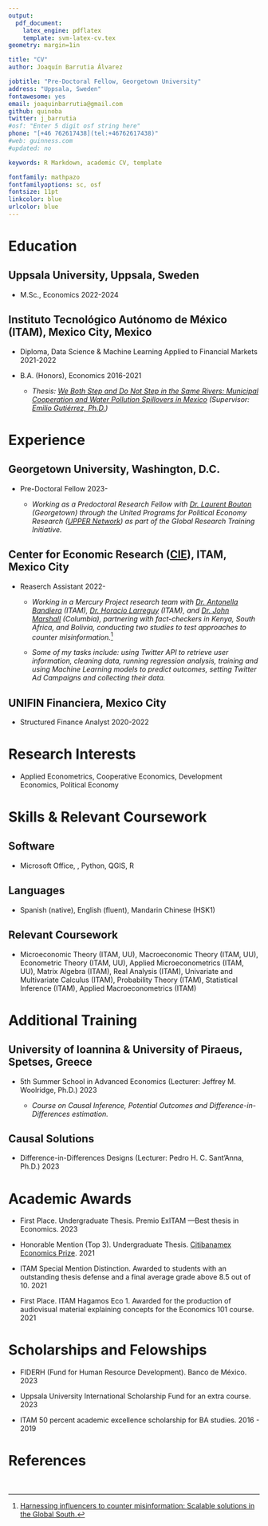 ```yaml
---
output: 
  pdf_document:
    latex_engine: pdflatex
    template: svm-latex-cv.tex
geometry: margin=1in

title: "CV"
author: Joaquín Barrutia Álvarez

jobtitle: "Pre-Doctoral Fellow, Georgetown University"
address: "Uppsala, Sweden"
fontawesome: yes
email: joaquinbarrutia@gmail.com  
github: quinoba
twitter: j_barrutia
#osf: "Enter 5 digit osf string here"
phone: "[+46 762617438](tel:+46762617438)"
#web: guinness.com
#updated: no

keywords: R Markdown, academic CV, template

fontfamily: mathpazo
fontfamilyoptions: sc, osf
fontsize: 11pt
linkcolor: blue
urlcolor: blue
---
```


\cfoot{\scriptsize  Joaquín Barrutia - CV}

# Education

## Uppsala University, Uppsala, Sweden
- M.Sc., Economics \hfill 2022-2024

## Instituto Tecnológico Autónomo de México (ITAM), Mexico City, Mexico 
- Diploma, Data Science & Machine Learning Applied to Financial Markets \hfill 2021-2022

- B.A. (Honors), Economics  \hfill 2016-2021
  - *Thesis: [We Both Step and Do Not Step in the Same Rivers:  Municipal Cooperation and Water Pollution Spillovers in Mexico](https://github.com/quinoba/Spillovers_Cooperation) (Supervisor: [Emilio Gutiérrez, Ph.D.](https://www.emiliogutierrez.net/))*

# Experience


## Georgetown University, Washington, D.C.

- Pre-Doctoral Fellow \hfill 2023-

  - *Working as a Predoctoral Research Fellow with [Dr. Laurent Bouton](https://sites.google.com/site/boutonllj/) (Georgetown) through the United Programs for Political Economy Research ([UPPER Network](https://sites.google.com/view/dcpec/upper)) as part of the Global Research Training Initiative.*

## Center for Economic Research ([CIE](http://cie.itam.mx/)), ITAM, Mexico City

- Reaserch Assistant \hfill 2022-

  - *Working in a Mercury Project research team with [Dr. Antonella Bandiera](https://www.antonellabandiera.com/) (ITAM), [Dr. Horacio Larreguy](https://sites.google.com/site/hlarreguy) (ITAM), and [Dr. John Marshall](https://scholar.harvard.edu/jmarshall) (Columbia), partnering with fact-checkers in Kenya, South Africa, and Bolivia, conducting two studies to test approaches to counter misinformation.*^[[Harnessing influencers to counter misinformation: Scalable solutions in the Global South.](https://www.ssrc.org/grantees/general-scalable-solutions-to-counter-misinformation-in-the-global-south/)]
  
  - *Some of my tasks include: using Twitter API to retrieve user information, cleaning data, running regression analysis, training and using Machine Learning models to predict outcomes, setting Twitter Ad Campaigns and collecting their data.*

## UNIFIN Financiera, Mexico City

- Structured Finance Analyst \hfill 2020-2022

# Research Interests 

- Applied Econometrics, Cooperative Economics, Development Economics, Political Economy

# Skills & Relevant Coursework

## Software

- Microsoft Office, \LaTeX, Python, QGIS, R

## Languages

- Spanish (native), English (fluent), Mandarin Chinese (HSK1)

## Relevant Coursework

- Microeconomic Theory (ITAM, UU), Macroeconomic Theory (ITAM, UU), Econometric Theory (ITAM, UU), Applied Microeconometrics (ITAM, UU), Matrix Algebra (ITAM), Real Analysis (ITAM), Univariate and Multivariate Calculus (ITAM), Probability Theory (ITAM), Statistical Inference (ITAM), Applied Macroeconometrics (ITAM)

# Additional Training

## University of Ioannina & University of Piraeus, Spetses, Greece

- 5th Summer School in Advanced Economics (Lecturer: Jeffrey M. Woolridge, Ph.D.) \hfill 2023

  - *Course on Causal Inference, Potential Outcomes and Difference-in-Differences estimation.*


## Causal Solutions

- Difference-in-Differences Designs (Lecturer: Pedro H. C. Sant'Anna, Ph.D.) \hfill 2023


# Academic Awards

- First Place. Undergraduate Thesis. Premio ExITAM ---Best thesis in Economics. \hfill 2023

- Honorable Mention (Top 3). Undergraduate Thesis. [Citibanamex Economics Prize](https://www.banamex.com/premioeconomia/index.html). \hfill 2021

- ITAM Special Mention Distinction. Awarded to students with an outstanding thesis
defense and a final average grade above 8.5 out of 10. \hfill 2021

- First Place. ITAM Hagamos Eco 1. Awarded for the production of audiovisual material explaining concepts for the Economics 101 course. \hfill 2021


# Scholarships and Felowships

- FIDERH (Fund for Human Resource Development). Banco de México. \hfill 2023

- Uppsala University International Scholarship Fund for an extra course. \hfill 2023

- ITAM 50 percent academic excellence scholarship for BA studies. \hfill 2016 - 2019


# References

\begin{minipage}[t]{0.5\textwidth}
Horacio Larreguy\\
Associate Professor\\
ITAM\\
Mexico City, Mexico\\
\faEnvelopeO \text{} \href{mailto:horacio.larreguy@itam.mx}{horacio.larreguy@itam.mx}
\end{minipage}
\begin{minipage}[t]{0.5\textwidth}
Antonella Bandiera\\
Assistant Professor\\
ITAM\\
Mexico City, Mexico\\
\faEnvelopeO \text{} \href{mailto:antonella.bandiera@itam.mx}{antonella.bandiera@itam.mx}
\end{minipage}
\
\begin{minipage}[t]{0.5\textwidth}
John Marshall\\
Associate Professor\\
Columbia University\\
New York, United States\\
\faEnvelopeO \text{} \href{mailto:jm4401@columbia.edu }{jm4401@columbia.edu }
\end{minipage}
